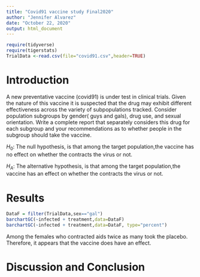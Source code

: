 ```yaml
---
title: "Covid91 vaccine study Final2020"
author: "Jennifer Alvarez"
date: "October 22, 2020"
output: html_document
---
```


```r
require(tidyverse)
require(tigerstats)
TrialData <-read.csv(file="covid91.csv",header=TRUE)
```

# Introduction

<!--In this section you explain what you are trying to show.  Where did the data come from?  What is the research or other question you are trying to answer?.  If you skimp in this section expect to be marked down in your grade. Paint a picture of the project a couple of paragraphs is expected!-->

A new  preventative vaccine (covid91) is under test in clinical trials. Given the nature of this vaccine it is suspected that the drug may exhibit different effectiveness across the variety of subpopulations tracked. Consider population subgroups by gender( guys and gals), drug use, and sexual orientation. Write a complete report that separately considers this drug for each subgroup and your recommendations as to whether people in the subgroup should take the vaccine.

$H_0$: The null hypothesis, is that among the target population,the vaccine has no effect on whether the contracts the virus or not. 

$H_A$: The alternative hypothesis, is that among the target population,the vaccine has an effect on whether the contracts the virus or not. 

<!--Decide on your methods:  use "variable analysis" or other appropriate descriptors.  Make sure to choose at least one graphical method and at least one numerical method. Discuss what data manipulations may be needed for example subsetting or other binning procedures and what sort of graphical displays and inferential tools will be used!-->

# Results

<!--Divide this section into two sub-sections:  One for your descriptive  results and one for your inferential results.!-->

```r
DataF = filter(TrialData,sex=="gal")
barchartGC(~infected + treatment,data=DataF)
barchartGC(~infected + treatment,data=DataF, type="percent")

```

Among the females who contracted aids twice as many took the placebo. Therefore, it appears that the vaccine does have an effect. 

# Discussion and Conclusion

<!--Discussion and conclusion here.  If you found a relationship be sure to consider whether the relationship occurs because one of the variavbles causes the other, or whether they perhasps are related for some other reason.  Watch the chapter 6 videos from the GeorgeTown videos collection.!-->
